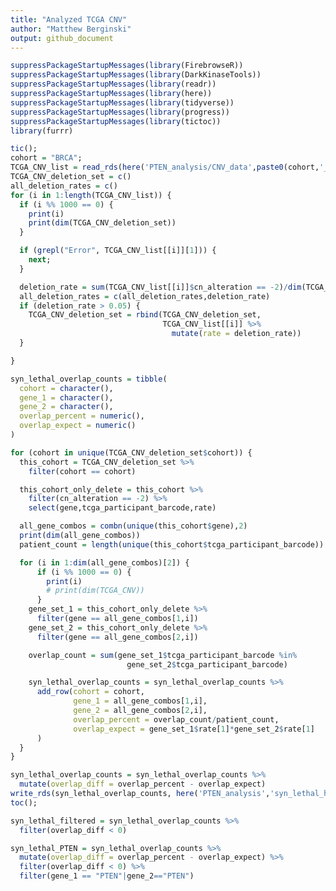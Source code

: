 ```yaml
---
title: "Analyzed TCGA CNV"
author: "Matthew Berginski"
output: github_document
---
```


```r
suppressPackageStartupMessages(library(FirebrowseR))
suppressPackageStartupMessages(library(DarkKinaseTools))
suppressPackageStartupMessages(library(readr))
suppressPackageStartupMessages(library(here))
suppressPackageStartupMessages(library(tidyverse))
suppressPackageStartupMessages(library(progress))
suppressPackageStartupMessages(library(tictoc))
library(furrr)
```

```r
tic();
cohort = "BRCA";
TCGA_CNV_list = read_rds(here('PTEN_analysis/CNV_data',paste0(cohort,'_cnv.rds')));
TCGA_CNV_deletion_set = c()
all_deletion_rates = c()
for (i in 1:length(TCGA_CNV_list)) {
  if (i %% 1000 == 0) {
    print(i)
    print(dim(TCGA_CNV_deletion_set))
  }

  if (grepl("Error", TCGA_CNV_list[[i]][1])) {
    next;
  }

  deletion_rate = sum(TCGA_CNV_list[[i]]$cn_alteration == -2)/dim(TCGA_CNV_list[[i]])[1]
  all_deletion_rates = c(all_deletion_rates,deletion_rate)
  if (deletion_rate > 0.05) {
    TCGA_CNV_deletion_set = rbind(TCGA_CNV_deletion_set,
                                  TCGA_CNV_list[[i]] %>%
                                    mutate(rate = deletion_rate))
  }

}

syn_lethal_overlap_counts = tibble(
  cohort = character(),
  gene_1 = character(),
  gene_2 = character(),
  overlap_percent = numeric(),
  overlap_expect = numeric()
)

for (cohort in unique(TCGA_CNV_deletion_set$cohort)) {
  this_cohort = TCGA_CNV_deletion_set %>%
    filter(cohort == cohort)

  this_cohort_only_delete = this_cohort %>%
    filter(cn_alteration == -2) %>%
    select(gene,tcga_participant_barcode,rate)

  all_gene_combos = combn(unique(this_cohort$gene),2)
  print(dim(all_gene_combos))
  patient_count = length(unique(this_cohort$tcga_participant_barcode))

  for (i in 1:dim(all_gene_combos)[2]) {
      if (i %% 1000 == 0) {
        print(i)
        # print(dim(TCGA_CNV))
      }
    gene_set_1 = this_cohort_only_delete %>%
      filter(gene == all_gene_combos[1,i])
    gene_set_2 = this_cohort_only_delete %>%
      filter(gene == all_gene_combos[2,i])

    overlap_count = sum(gene_set_1$tcga_participant_barcode %in%
                          gene_set_2$tcga_participant_barcode)

    syn_lethal_overlap_counts = syn_lethal_overlap_counts %>%
      add_row(cohort = cohort,
              gene_1 = all_gene_combos[1,i],
              gene_2 = all_gene_combos[2,i],
              overlap_percent = overlap_count/patient_count,
              overlap_expect = gene_set_1$rate[1]*gene_set_2$rate[1]
      )
  }
}

syn_lethal_overlap_counts = syn_lethal_overlap_counts %>% 
  mutate(overlap_diff = overlap_percent - overlap_expect)
write_rds(syn_lethal_overlap_counts, here('PTEN_analysis','syn_lethal_hits',paste0(cohort,'_syn_lethal.rds')))
toc();
```

```r
syn_lethal_filtered = syn_lethal_overlap_counts %>%
  filter(overlap_diff < 0)

syn_lethal_PTEN = syn_lethal_overlap_counts %>% 
  mutate(overlap_diff = overlap_percent - overlap_expect) %>%
  filter(overlap_diff < 0) %>%
  filter(gene_1 == "PTEN"|gene_2=="PTEN")
```